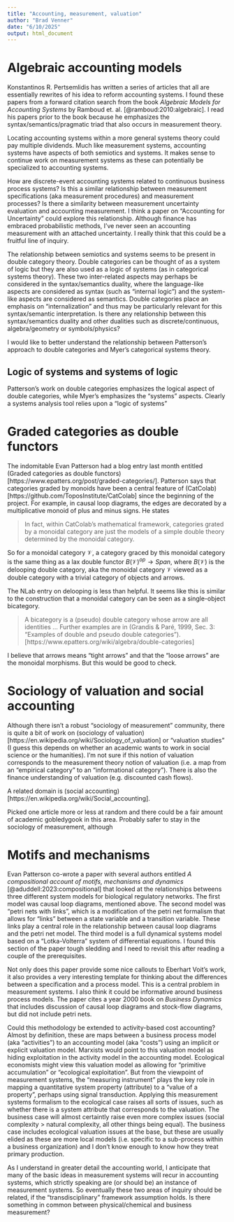 ```yaml
---
title: "Accounting, measurement, valuation"
author: "Brad Venner"
date: "6/10/2025"
output: html_document
---
```

# Algebraic accounting models

Konstantinos R. Pertsemlidis has written a series of articles that all are essentially rewrites of his idea to reform accounting systems. I found these papers from a forward citation search from the book *Algebraic Models for Accounting Systems* by Ramboud et. al. [@ramboud:2010:algebraic]. I read his papers prior to the book because he emphasizes the syntax/semantics/pragmatic triad that also occurs in measurement theory. 

Locating accounting systems within a more general systems theory could pay multiple dividends. Much like measurement systems, accounting systems have aspects of both semiotics and systems. It makes sense to continue work on measurement systems as these can potentially be specialized to accounting systems. 

How are discrete-event accounting systems related to continuous business process systems? Is this a similar relationship between measurement specifications (aka measurement procedures) and measurement processes? Is there a similarity between measurement uncertainty evaluation and accounting measurement. I think a paper on "Accounting for Uncertainty" could explore this relationship. Although finance has embraced probabilistic methods, I've never seen an accounting measurement with an attached uncertainty. I really think that this could be a fruitful line of inquiry.

The relationship between semiotics and systems seems to be present in double category theory. Double categories can be thought of as a system of logic but they are also used as a logic of systems (as in categorical systems theory). These two inter-related aspects may perhaps be considered in the syntax/semantics duality, where the language-like aspects are considered as syntax (such as "internal logic") and the system-like aspects are considered as semantics. Double categories place an emphasis on "internalization" and thus may be particularly relevant for this syntax/semantic interpretation. Is there any relationship between this syntax/semantics duality and other dualities such as discrete/continuous, algebra/geometry or symbols/physics?  

I would like to better understand the relationship between Patterson's approach to double categories and Myer's categorical systems theory. 

## Logic of systems and systems of logic

Patterson's work on double categories emphasizes the logical aspect of double categories, while Myer's emphasizes the "systems" aspects. Clearly a systems analysis tool relies upon a "logic of systems"  

# Graded categories as double functors

The indomitable Evan Patterson had a blog entry last month entitled (Graded categories as double functors)[https://www.epatters.org/post/graded-categories/]. Patterson says that categories graded by monoids have been a central feature of (CatColab)[https://github.com/ToposInstitute/CatColab] since the beginning of the project. For example, in causal loop diagrams, the edges are decorated by a multiplicative monoid of plus and minus signs. He states

> In fact, within CatColab's mathematical framework, categories grated by a monoidal category are just the models of a simple double theory determined by the monoidal category.

So for a monoidal category $\mathcal{V}$, a category graced by this monoidal category is the same thing as a lax double functor $B(\mathcal{V})^{op} \rightarrow Span$, where $B(\mathcal{V})$ is the delooping double category, aka the monoidal category $\mathcal{V}$ viewed as a double category with a trivial category of objects and arrows. 

The NLab entry on delooping is less than helpful. It seems like this is similar to the construction that a monoidal category can be seen as a single-object bicategory. 

> A bicategory is a (pseudo) double category whose arrow are all identities ... Further examples are in \(Grandis \& Paré, 1999, Sec. 3: “Examples of double and pseudo double categories”\). [https://www.epatters.org/wiki/algebra/double-categories]

I believe that arrows means "tight arrows" and that the "loose arrows" are the monoidal morphisms. But this would be good to check. 

# Sociology of valuation and social accounting

Although there isn't a robust "sociology of measurement" community, there is quite a bit of work on (sociology of valuation)[https://en.wikipedia.org/wiki/Sociology_of_valuation] or "valuation studies" \(I guess this depends on whether an academic wants to work in social science or the humanities\). I'm not sure if this notion of valuation corresponds to the measurement theory notion of valuation (i.e. a map from an "empirical category" to an "informational category"\). There is also the finance understanding of valuation \(e.g. discounted cash flows\).  

A related domain is (social accounting)[https://en.wikipedia.org/wiki/Social_accounting].

Picked one article more or less at random and there could be a fair amount of academic gobledygook in this area. Probably safer to stay in the sociology of measurement, although 

# Motifs and mechanisms

Evan Patterson co-wrote a paper with several authors entitled *A compositional account of motifs, mechanisms and dynamics* [@aduddell:2023:compositional] that looked at the relationships betweens three different system models for biological regulatory networks. The first model was causal loop diagrams, mentioned above. The second model was "petri nets with links", which is a modification of the petri net formalism that allows for "links" between a state variable and a transition variable. These links play a central role in the relationship between causal loop diagrams and the petri net model. The third model is a full dynamical systems model based on a "Lotka-Volterra" system of differential equations. I found this section of the paper tough sledding and I need to revisit this after reading a couple of the prerequisites.

Not only does this paper provide some nice callouts to Eberhart Voit's work, it also provides a very interesting template for thinking about the differences between a specification and a process model. This is a central problem in measurement systems. I also think it could be informative around business process models. The paper cites a year 2000 book on *Business Dynamics* that includes discussion of causal loop diagrams and stock-flow diagrams, but did not include petri nets. 

Could this methodology be extended to activity-based cost accounting? Almost by definition, these are maps between a business process model (aka "activities") to an accounting model (aka "costs") using an implicit or explicit valuation model. Marxists would point to this valuation model as hiding exploitation in the activity model in the accounting model. Ecological economists might view this valuation model as allowing for "primitive accumulation" or "ecological exploitation". But from the viewpoint of measurement systems, the "measuring instrument" plays the key role in mapping a quantitative system property (attribute) to a "value of a property", perhaps using signal transduction. Applying this measurement systems formalism to the ecological case raises all sorts of issues, such as whether there is a system attribute that corresponds to the valuation. The business case will almost certaintly raise even more complex issues (social complexity > natural complexity, all other things being equal). The business case includes ecological valuation issues at the base, but these are usually elided as these are more local models (i.e. specific to a sub-process within a business organization) and I don't know enough to know how they treat primary production.

As I understand in greater detail the accounting world, I anticipate that many of the basic ideas in measurement systems will recur in accounting systems, which strictly speaking are (or should be) an instance of measurement systems. So eventually these two areas of inquiry should be related, if the "transdisciplinary" framework assumption holds. Is there something in common between physical/chemical and business measurement?